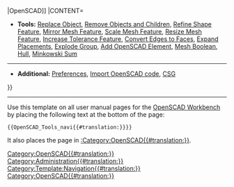 {{navigation menu 2
|TITLE=[[Image:Workbench_OpenSCAD.svg|24px]] [[OpenSCAD_Workbench{{#translation:}}|OpenSCAD]]
|CONTENT=

* '''Tools:''' [[OpenSCAD_ReplaceObject{{#translation:}}|Replace Object]], [[OpenSCAD_RemoveSubtree{{#translation:}}|Remove Objects and Children]], [[OpenSCAD_RefineShapeFeature{{#translation:}}|Refine Shape Feature]], [[OpenSCAD_MirrorMeshFeature{{#translation:}}|Mirror Mesh Feature]], [[OpenSCAD_ScaleMeshFeature{{#translation:}}|Scale Mesh Feature]], [[OpenSCAD_ResizeMeshFeature{{#translation:}}|Resize Mesh Feature]], [[OpenSCAD_IncreaseToleranceFeature{{#translation:}}|Increase Tolerance Feature]], [[OpenSCAD_Edgestofaces{{#translation:}}|Convert Edges to Faces]], [[OpenSCAD_ExpandPlacements{{#translation:}}|Expand Placements]], [[OpenSCAD_ExplodeGroup{{#translation:}}|Explode Group]], [[OpenSCAD_AddOpenSCADElement{{#translation:}}|Add OpenSCAD Element]], [[OpenSCAD_MeshBoolean{{#translation:}}|Mesh Boolean]], [[OpenSCAD_Hull{{#translation:}}|Hull]], [[OpenSCAD_Minkowski{{#translation:}}|Minkowski Sum]]

----

* '''Additional:''' [[OpenSCAD_Preferences{{#translation:}}|Preferences]], [[Import_OpenSCAD_code{{#translation:}}|Import OpenSCAD code]], [[OpenSCAD_CSG{{#translation:}}|CSG]]
}}<includeonly>[[Category:OpenSCAD{{#translation:}}]]</includeonly><noinclude>

----

Use this template on all user manual pages for the [[OpenSCAD_Workbench|OpenSCAD Workbench]] by placing the following text at the bottom of the page:
 <nowiki>{{OpenSCAD_Tools_navi{{#translation:}}}}</nowiki>

It also places the page in [[:Category:OpenSCAD{{#translation:}}]].
[[Category:Administration{{#translation:}}]]
[[Category:Template:Navigation{{#translation:}}]]
[[Category:OpenSCAD{{#translation:}}]]
</noinclude>